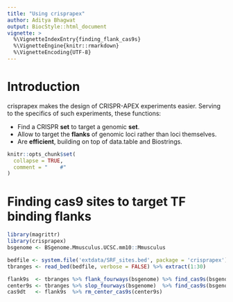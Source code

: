 ```yaml
---
title: "Using crisprapex"
author: Aditya Bhagwat
output: BiocStyle::html_document
vignette: >
  %\VignetteIndexEntry{finding_flank_cas9s}
  %\VignetteEngine{knitr::rmarkdown}
  %\VignetteEncoding{UTF-8}
---
```


# Introduction

crisprapex makes the design of CRISPR-APEX experiments easier.
Serving to the specifics of such experiments, these functions:

* Find a CRISPR **set** to target a genomic **set**.
* Allow to target the **flanks** of genomic loci rather than loci themselves.
* Are **efficient**, building on top of data.table and Biostrings.

```r
knitr::opts_chunk$set(
  collapse = TRUE,
  comment = "    #"
)
```

# Finding cas9 sites to target TF binding flanks

```r
library(magrittr)
library(crisprapex)
bsgenome <- BSgenome.Mmusculus.UCSC.mm10::Mmusculus

bedfile <- system.file('extdata/SRF_sites.bed', package = 'crisprapex')
tbranges <- read_bed(bedfile, verbose = FALSE) %>% extract(1:30)

flank9s  <- tbranges %>% flank_fourways(bsgenome) %>% find_cas9s(bsgenome)
center9s <- tbranges %>% slop_fourways(bsgenome)  %>% find_cas9s(bsgenome)
cas9dt   <- flank9s  %>% rm_center_cas9s(center9s)
```
